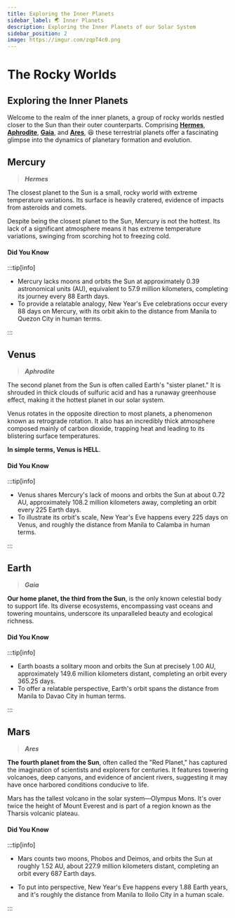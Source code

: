 ```yaml
---
title: Exploring the Inner Planets
sidebar_label: 🌏 Inner Planets
description: Exploring the Inner Planets of our Solar System
sidebar_position: 2
image: https://imgur.com/zqpT4c0.png
---
```


# The Rocky Worlds

## Exploring the Inner Planets

Welcome to the realm of the inner planets, a group of rocky worlds nestled closer to the Sun than their outer counterparts. Comprising **[Hermes](#mercury)**, **[Aphrodite](#venus)**, **[Gaia](#earth)**, and **[Ares](#mars)**, 😆 these terrestrial planets offer a fascinating glimpse into the dynamics of planetary formation and evolution. 

## Mercury

> **_Hermes_**

The closest planet to the Sun is a small, rocky world with extreme temperature variations. Its surface is heavily cratered, evidence of impacts from asteroids and comets.

Despite being the closest planet to the Sun, Mercury is not the hottest. Its lack of a significant atmosphere means it has extreme temperature variations, swinging from scorching hot to freezing cold.

#### Did You Know

:::tip[info]

- Mercury lacks moons and orbits the Sun at approximately 0.39 astronomical units (AU), equivalent to 57.9 million kilometers, completing its journey every 88 Earth days.
- To provide a relatable analogy, New Year's Eve celebrations occur every 88 days on Mercury, with its orbit akin to the distance from Manila to Quezon City in human terms.

:::

## Venus

> **_Aphrodite_**

The second planet from the Sun is often called Earth's "sister planet." It is shrouded in thick clouds of sulfuric acid and has a runaway greenhouse effect, making it the hottest planet in our solar system.

Venus rotates in the opposite direction to most planets, a phenomenon known as retrograde rotation. It also has an incredibly thick atmosphere composed mainly of carbon dioxide, trapping heat and leading to its blistering surface temperatures.

**In simple terms, Venus is HELL**.

#### Did You Know

:::tip[info]

- Venus shares Mercury's lack of moons and orbits the Sun at about 0.72 AU, approximately 108.2 million kilometers away, completing an orbit every 225 Earth days.
- To illustrate its orbit's scale, New Year's Eve happens every 225 days on Venus, and roughly the distance from Manila to Calamba in human terms.

:::

## Earth

> **_Gaia_**

**Our home planet, the third from the Sun**, is the only known celestial body to support life. Its diverse ecosystems, encompassing vast oceans and towering mountains, underscore its unparalleled beauty and ecological richness.

#### Did You Know

:::tip[info]

- Earth boasts a solitary moon and orbits the Sun at precisely 1.00 AU, approximately 149.6 million kilometers distant, completing an orbit every 365.25 days.
- To offer a relatable perspective, Earth's orbit spans the distance from Manila to Davao City in human terms.

:::

## Mars

> **_Ares_**

**The fourth planet from the Sun**, often called the "Red Planet," has captured the imagination of scientists and explorers for centuries. It features towering volcanoes, deep canyons, and evidence of ancient rivers, suggesting it may have once harbored conditions conducive to life.

Mars has the tallest volcano in the solar system—Olympus Mons. It's over twice the height of Mount Everest and is part of a region known as the Tharsis volcanic plateau.

#### Did You Know

:::tip[info]

- Mars counts two moons, Phobos and Deimos, and orbits the Sun at roughly 1.52 AU, about 227.9 million kilometers distant, completing an orbit every 687 Earth days.

- To put into perspective, New Year's Eve happens every 1.88 Earth years, and it's roughly the distance from Manila to Iloilo City in a human scale.

:::
